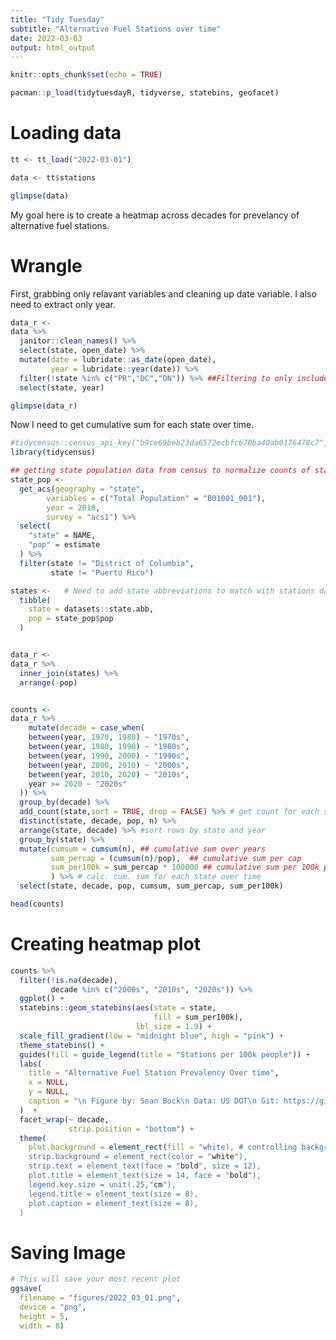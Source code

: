 ```yaml
---
title: "Tidy Tuesday"
subtitle: "Alternative Fuel Stations over time" 
date: 2022-03-03
output: html_output
---
```


```r

knitr::opts_chunk$set(echo = TRUE)

pacman::p_load(tidytuesdayR, tidyverse, statebins, geofacet)


```

# Loading data


```r

tt <- tt_load("2022-03-01")

data <- tt$stations

glimpse(data)
```

My goal here is to create a heatmap across decades for prevelancy of alternative fuel stations.

# Wrangle

First, grabbing only relavant variables and cleaning up date variable. I also need to extract only year.

```r

data_r <-
data %>%
  janitor::clean_names() %>%
  select(state, open_date) %>%
  mutate(date = lubridate::as_date(open_date),
         year = lubridate::year(date)) %>%
  filter(!state %in% c("PR","DC","ON")) %>% ##Filtering to only include states
  select(state, year)

glimpse(data_r)

```
Now I need to get cumulative sum for each state over time.

```r

#tidycensus::census_api_key("b9ce69beb23da6572ecbfc670ba40ab0176478c7", install = TRUE)
library(tidycensus)

## getting state population data from census to normalize counts of stations. Using 2018 population for each year.
state_pop <- 
  get_acs(geography = "state", 
        variables = c("Total Population" = "B01001_001"),
        year = 2018, 
        survey = "acs1") %>%
  select(
    "state" = NAME,
    "pop" = estimate
  ) %>%
  filter(state != "District of Columbia",
         state != "Puerto Rico")

states <-   # Need to add state abbreviations to match with stations data
  tibble(
    state = datasets::state.abb,
    pop = state_pop$pop
  )


data_r <- 
data_r %>%
  inner_join(states) %>%
  arrange(-pop)


counts <- 
data_r %>%
    mutate(decade = case_when(
    between(year, 1970, 1980) ~ "1970s",
    between(year, 1980, 1990) ~ "1980s",
    between(year, 1990, 2000) ~ "1990s",
    between(year, 2000, 2010) ~ "2000s",
    between(year, 2010, 2020) ~ "2010s",
    year >= 2020 ~ "2020s"
  )) %>%
  group_by(decade) %>%
  add_count(state,sort = TRUE, drop = FALSE) %>% # get count for each state by year
  distinct(state, decade, pop, n) %>%
  arrange(state, decade) %>% #sort rows by state and year
  group_by(state) %>% 
  mutate(cumsum = cumsum(n), ## cumulative sum over years
         sum_percap = (cumsum(n)/pop),  ## cumulative sum per cap
         sum_per100k = sum_percap * 100000 ## cumulative sum per 100k people
         ) %>% # calc. cum. sum for each state over time
  select(state, decade, pop, cumsum, sum_percap, sum_per100k)

head(counts)

```


# Creating heatmap plot


```r
counts %>% 
  filter(!is.na(decade),
         decade %in% c("2000s", "2010s", "2020s")) %>%
  ggplot() +
  statebins::geom_statebins(aes(state = state,
                                fill = sum_per100k),
                            lbl_size = 1.9) +
  scale_fill_gradient(low = "midnight blue", high = "pink") +
  theme_statebins() +
  guides(fill = guide_legend(title = "Stations per 100k people")) +
  labs(
    title = "Alternative Fuel Station Prevalency Over time",
    x = NULL,
    y = NULL,
    caption = "\n Figure by: Sean Bock\n Data: US DOT\n Git: https://github.com/Sdbock/tidytuesday "
  )  +
  facet_wrap(~ decade, 
             strip.position = "bottom") +
  theme(
    plot.background = element_rect(fill = "white), # controlling background color for git
    strip.background = element_rect(color = "white"),
    strip.text = element_text(face = "bold", size = 12),
    plot.title = element_text(size = 14, face = "bold"),
    legend.key.size = unit(.25,"cm"),
    legend.title = element_text(size = 8),
    plot.caption = element_text(size = 8),
  )

```


# Saving Image


```r

# This will save your most recent plot
ggsave(
  filename = "figures/2022_03_01.png",
  device = "png",
  height = 5,
  width = 8)

```
